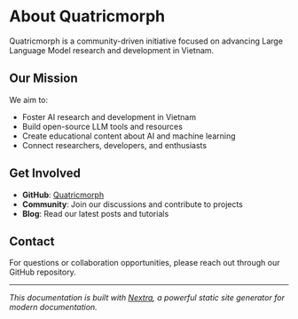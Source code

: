 # About Quatricmorph

Quatricmorph is a community-driven initiative focused on advancing Large Language Model research and development in Vietnam.

## Our Mission

We aim to:

- Foster AI research and development in Vietnam
- Build open-source LLM tools and resources
- Create educational content about AI and machine learning
- Connect researchers, developers, and enthusiasts

## Get Involved

- **GitHub**: [Quatricmorph](https://github.com/Quatricmorph)
- **Community**: Join our discussions and contribute to projects
- **Blog**: Read our latest posts and tutorials

## Contact

For questions or collaboration opportunities, please reach out through our GitHub repository.

---

*This documentation is built with [Nextra](https://nextra.site), a powerful static site generator for modern documentation.*